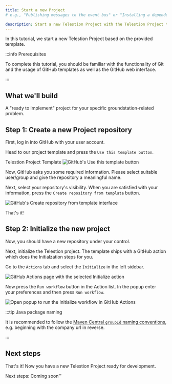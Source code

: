 ```yaml
---
title: Start a new Project
# e.g., "Publishing messages to the event bus" or "Installing a dependency using npm"

description: Start a new Telestion Project with the Telestion Project template
---
```


<!--
Tutorial
========

=== When to use this template:
Use this template when you want to give a quick, step-by-step tutorial for solving a specific
technical problem. Tutorials allow the reader to learn how to implement something within
their projects quickly.

=== When not to use this template:
When your article focuses more on a concept/technology and is not rooted in a specific technical
problem ("how to do XY?"), consider using a guide instead.

=== Guide or Tutorial
A tutorial provides a quick, technical "step-by-step" tutorial for a
given problem. Thus, a guide describes less the handling of a specific problem
and more the general interaction of the reader with a given concept.

Example with npm articles:
- "npm": (Concept, explaining what npm is)
- "Installing a dependency with npm" (Tutorial, providing a quick tutorial to
  solve a technical problem)
- "Managing dependencies with npm" (Guide, including both technical knowledge, but
  also best practices and more)

=== Writing tips:
- Write in the present tense
- Use neutral pronouns (they/them instead of he/she and him/her)
- Be respectful to everyone
- Be aware of the potential for cultural misunderstandings
- Provide explanations for what you do, but focus on the step-by-step guide
  without deeply explaining every technical decision and why it's best prcatice
  to do so (you can describe best practices in a guide, a tutorial must focus on
  keeping the "step by step" flow going)
-->

<!-- Relevant imports: -->


<!-- Short description of what the article covers: -->

In this tutorial, we start a new Telestion Project based on the provided template.

:::info Prerequisites

To complete this tutorial, you should be familiar with the functionality of Git and the usage of GitHub templates 
as well as the GitHub web interface.

:::

## What we'll build

A "ready to implement" project for your specific groundstation-related problem.

## Step 1: Create a new Project repository

First, log in into GitHub with your user account.

Head to our project template and press the `Use this template button`.

<Reference to="https://github.com/wuespace/telestion-project-template">
  Telestion Project Template
</Reference>

<Image src="/img/new-project/github-use-this-template.png" alt="GitHub's Use this template button" />

Now, GitHub asks you some required information.
Please select suitable user/group and give the repository a meaningful name.

Next, select your repository's visibility.
When you are satisfied with your information, press the `Create repository from template` button.

<Image src="/img/new-project/github-create-repo.png" alt="GitHub's Create repository from template interface" />

That's it!

## Step 2: Initialize the new project

Now, you should have a new repository under your control.

Next, initialize the Telestion project.
The template ships with a GitHub action which does the Initialzation steps for you.

Go to the `Actions` tab and select the `Initialize` in the left sidebar.

<Image src="/img/new-project/github-actions-initialize.png" alt="GitHub Actions page with the selected Initialize action" />

Now press the `Run workflow` button in the Action list.
In the popup enter your preferences and then press `Run workflow`.

<Image src="/img/new-project/github-initialize-run-workflow.png" alt="Open popup to run the Initialize workflow in GitHub Actions" />

:::tip Java package naming

It is recommended to follow the 
[Maven Central `groupId` naming conventions](https://maven.apache.org/guides/mini/guide-naming-conventions.html), 
e.g. beginning with the company url in reverse.

:::

## Next steps

<!-- Short concluding sentence: -->

That's it! Now you have a new Telestion Project ready for development.

<!-- Links to next steps/related articles -->

Next steps: Coming soon™

<!--
Snippets
--------

<Reference to="../other-article">
    Relative Link to other article
</Reference>

<Reference to="https://www.example.com">
    Example Website
</Reference>
-->
